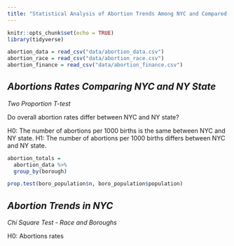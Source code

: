 ```yaml
---
title: "Statistical Analysis of Abortion Trends Among NYC and Compared to NY State"
---
```


```r
knitr::opts_chunk$set(echo = TRUE)
library(tidyverse)
```

```r
abortion_data = read_csv("data/abortion_data.csv")
abortion_race = read_csv("data/abortion_race.csv")
abortion_finance = read_csv("data/abortion_finance.csv")
```

## *Abortions Rates Comparing NYC and NY State*

*Two Proportion T-test*

Do overall abortion rates differ between NYC and NY state?

H0: The number of abortions per 1000 births is the same between NYC and NY state.
H1: The number of abortions per 1000 births differs between NYC and NY state.

```r
abortion_totals =
  abortion_data %>%
  group_by(borough)

prop.test(boro_population$n, boro_population$population)
```


## *Abortion Trends in NYC*

*Chi Square Test - Race and Boroughs*

H0: Abortions rates

```r

```


